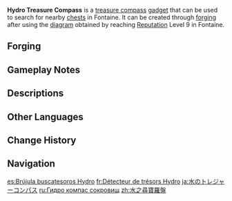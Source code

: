 {{Item Infobox
|id          = 220087
|image       = Item Hydro Treasure Compass.png
|type        = Gadgets
|group       = Treasure Compasses
|invCategory = Gadgets
|quality     = 4
|effect      = 
|description = A compass that can be used in Fontaine to search for nearby chests.<br>These chests scattered across Fontaine are not the lawful property of any individual or organization. In most circumstances, it is legal to claim the contents found within.
|recipe      = Reach [[Reputation]] Level 9 in [[Fontaine]]
|recipeType  = Diagram
|reusable    = Yes
|usage       = Quick Use
|memento     = No
}}'''Hydro Treasure Compass''' is a [[Treasure Compass|treasure compass]] [[gadget]] that can be used to search for nearby [[chests]] in Fontaine. It can be created through [[forging]] after using the [[Diagram: Dendro Treasure Compass|diagram]] obtained by reaching [[Reputation]] Level 9 in Fontaine.

{{Transclude|Treasure Compass|compass intro|section=1}}

==Forging==
{{Recipe
|type = Forging
|Golden Raven Insignia = 10
|Beryl Conch = 30
|Crystal Chunk = 50
|Mora = 50,000
|time = 30s
|sort = Golden Raven Insignia;Beryl Conch;Crystal Chunk;Mora
}}

==Gameplay Notes==
{{Transclude|Treasure Compass|Gameplay Notes}}

==Descriptions==
{{Description|A convenient tool that can be used to search for nearby chests. These chests scattered across [[Fontaine]] are not the lawful property of any individual or organization. In most circumstances, it is legal to claim the contents found within.|[[Archive]]}}

==Other Languages==
{{Other Languages
|en      = Hydro Treasure Compass
|zhs     = 水之寻宝罗盘
|zhs_rm  = Shuǐ zhī Xúnbǎo Luópán
|zht     = 水之尋寶羅盤
|zht_rm  = Shuǐ zhī Xúnbǎo Luópán
|zh_tl   = Treasure-Seeking Compass of {{Lex|Hydro|zh}}
|ja      = 水のトレジャーコンパス
|ja_rm   = Mizu no Torejaa Konpasu
|ja_tl   = Treasure Compass of {{Lex|Hydro|ja}}
|ko      = 물의 보물찾기 나침반
|ko_rm   = 
|ko_tl   = Treasure-Hunt Compass of {{Lex|Hydro|ko}}
|es      = Brújula buscatesoros Hydro
|es_tl   = Hydro Treasure-Seeking Compass
|fr      = Détecteur de trésors Hydro
|fr_tl   = Hydro Treasure Detector
|ru      = Гидро компас сокровищ
|ru_tl   = Hydro Treasure Compass
|th      = Hydro Treasure Compass
|vi      = La Bàn Tìm Báu Vật - Thủy
|vi_tl   = 
|de      = Hydro-Schatzkompass
|de_tl   = Hydro Treasure Compass
|id      = Hydro Treasure Compass
|pt      = Bússola de Tesouros Hydro
|pt_tl   = 
|tr      = Su Hazinesi Pusulası
|tr_tl   = {{Lex|Hydro|tr}} Treasure Compass
|it      = Bussola dei tesori di Hydro
|it_tl   = 
}}

==Change History==
{{Change History|4.0}}

==Navigation==
{{Gadget Navbox}}

[[es:Brújula buscatesoros Hydro]]
[[fr:Détecteur de trésors Hydro]]
[[ja:水のトレジャーコンパス]]
[[ru:Гидро компас сокровищ]]
[[zh:水之尋寶羅盤]]